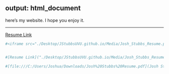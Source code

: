 output: html_document
---



here's my website. I hope you enjoy it.

----



[Resume Link]("./Media/Josh_Stubbs_Resume.pdf")






```r

#<iframe src="./Desktop/JStubbsUVU.github.io/Media/Josh_Stubbs_Resume.pdf" width="100%" height="500px"></iframe>


#[Resume Link]("./Desktop/JStubbsUVU.github.io/Media/Josh_Stubbs_Resume.pdf")

#[file:///C:/Users/Joshua/Downloads/Josh%20Stubbs%20Resume.pdf](Josh Stubbs Resume.pdf)


```


